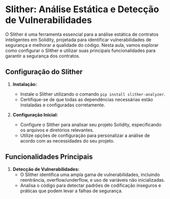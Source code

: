 # Slither: Análise Estática e Detecção de Vulnerabilidades

O Slither é uma ferramenta essencial para a análise estática de contratos inteligentes em Solidity, projetada para identificar vulnerabilidades de segurança e melhorar a qualidade do código. Nesta aula, vamos explorar como configurar o Slither e utilizar suas principais funcionalidades para garantir a segurança dos contratos.

## Configuração do Slither

1. **Instalação:**

   - Instale o Slither utilizando o comando `pip install slither-analyzer`.
   - Certifique-se de que todas as dependências necessárias estão instaladas e configuradas corretamente.

2. **Configuração Inicial:**
   - Configure o Slither para analisar seu projeto Solidity, especificando os arquivos e diretórios relevantes.
   - Utilize opções de configuração para personalizar a análise de acordo com as necessidades do seu projeto.

## Funcionalidades Principais

1. **Detecção de Vulnerabilidades:**
   - O Slither identifica uma ampla gama de vulnerabilidades, incluindo reentrância, overflow/underflow, e uso de variáveis não inicializadas.
   - Analisa o código para detectar padrões de codificação inseguros e práticas que podem levar a falhas de segurança.
